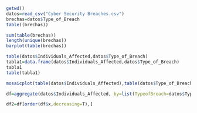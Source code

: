 ```r
getwd()
datos=read_csv("Cyber Security Breaches.csv")
brechas=datos$Type_of_Breach
table((brechas))

sum(table(brechas))
length(unique(brechas))
barplot(table(brechas))

table(datos$Individuals_Affected,datos$Type_of_Breach)
tabla1=data.frame(datos$Individuals_Affected,datos$Type_of_Breach)
tabla1
table(tabla1)

mosaicplot(table(datos$Individuals_Affected),table(datos$Type_of_Breach))

df=aggregate(datos$Individuals_Affected, by=list(TypeofBreach=datos$Type_of_Breach), FUN=sum)

df2=df[order(df$x,decreasing=T),]



```

